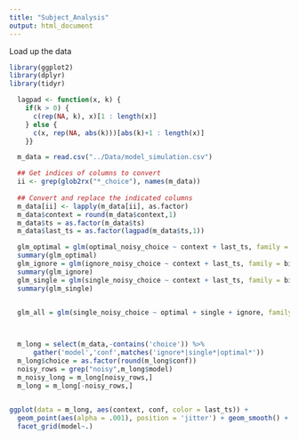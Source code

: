 ---
title: "Subject_Analysis"
output: html_document
---

Load up the data

```{r set up libraries}
library(ggplot2)
library(dplyr)
library(tidyr)
```

```{r helper functions}
  lagpad <- function(x, k) {
    if(k > 0) {
      c(rep(NA, k), x)[1 : length(x)] 
    } else {
      c(x, rep(NA, abs(k)))[abs(k)+1 : length(x)]
    }}
```

```{r load data}
  m_data = read.csv("../Data/model_simulation.csv")

  ## Get indices of columns to convert
  ii <- grep(glob2rx("*_choice"), names(m_data))
  
  ## Convert and replace the indicated columns
  m_data[ii] <- lapply(m_data[ii], as.factor)
  m_data$context = round(m_data$context,1)
  m_data$ts = as.factor(m_data$ts)
  m_data$last_ts = as.factor(lagpad(m_data$ts,1))
```

```{r logistic regression}
  glm_optimal = glm(optimal_noisy_choice ~ context + last_ts, family = binomial, data = m_data)
  summary(glm_optimal)
  glm_ignore = glm(ignore_noisy_choice ~ context + last_ts, family = binomial, data = m_data)
  summary(glm_ignore)
  glm_single = glm(single_noisy_choice ~ context + last_ts, family = binomial, data = m_data)
  summary(glm_single)


  glm_all = glm(single_noisy_choice ~ optimal + single + ignore, family = binomial, data = m_data)

  
```


```{r convert to long form}
  m_long = select(m_data,-contains('choice')) %>%
      gather('model','conf',matches('ignore*|single*|optimal*'))
  m_long$choice = as.factor(round(m_long$conf))
  noisy_rows = grep("noisy",m_long$model)
  m_noisy_long = m_long[noisy_rows,]
  m_long = m_long[-noisy_rows,]
  
```

```{r }
ggplot(data = m_long, aes(context, conf, color = last_ts)) +
  geom_point(aes(alpha = .001), position = 'jitter') + geom_smooth() +
  facet_grid(model~.)

```
